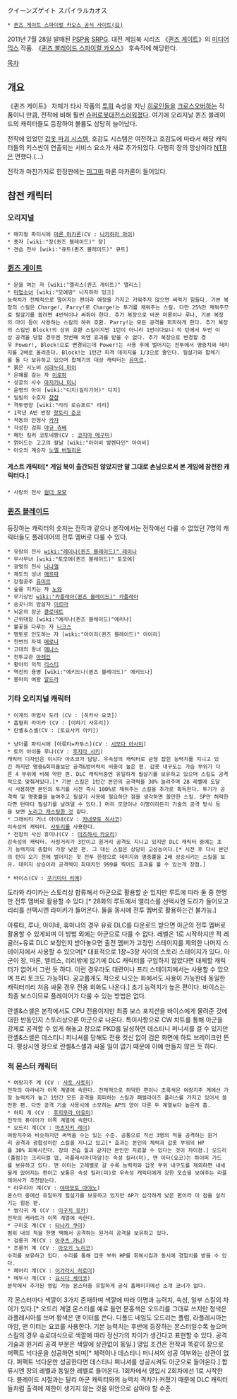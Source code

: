 クイーンズゲイト スパイラルカオス

 * [http://psp-queensgate.channel.or.jp/ 퀸즈 게이트 스파이럴 카오스 공식 사이트(日)]

2011년 7월 28일 발매된 [[PSP]]용 [[SRPG]]. 대전 게임북 시리즈 《[[퀸즈 게이트]]》의 [[미디어 믹스]] 작품. 《[[퀸즈 블레이드 스파이럴 카오스]]》 후속작에 해당한다.

[[목차]]
== 개요 ==
《퀸즈 게이트》 자체가 타사 작품의 [[투희]] 속성을 지닌 [[히로인]]들을 [[크로스오버]]하는 작품이니 만큼, 전작에 비해 훨씬 [[슈퍼로봇대전]]스러워졌다. 여기에 오리지날 퀸즈 블레이드의 캐릭터들도 등장하여 볼륨도 상당히 늘어났다.

전작에 있었던 [http://bbs1.ruliweb.daum.net/gaia/do/ruliweb/default/1430/read?articleId=4718347&objCate1=37&bbsId=G001&pageIndex=2 갑옷 파괴 시스템], 호감도 시스템은 여전하고 호감도에 따라서 해당 캐릭터들의 키스씬이 연출되는 서비스 요소가 새로 추가되었다. 다행히 장의 망상이라 [[NTR]]은 면했다.(...)

전작과 마찬가지로 한정판에는 [[피그마]] 마론 마카론이 들어있다.

== 참전 캐릭터 ==
=== 오리지널 ===
 * 매지컬 파티시에 [[마론 마카론]](CV : [[나카하라 마이]])
 * 종자 [wiki:"장(퀸즈 블레이드)" 쟝]
 * 견습 전사 [wiki:"큐트(퀸즈 블레이드)" 큐트]

=== [[퀸즈 게이트]] ===
 * 문을 여는 자 [wiki:"앨리스(퀸즈 게이트)" 앨리스]
 * [[마법소녀]] [wiki:"모에땅" 니지하라 잉크]
 능력치가 전체적으로 떨어지는 편이라 애정을 가지고 키워주지 않으면 써먹기 힘들다. 기본 복장의 스킬은 Charge!, Parry!로 Charge!는 투기를 채워주는 스킬. 다만 25%만 채워주므로 필살기를 쓸려면 4번씩이나 써줘야 한다. 추가 복장으로 바꾼 마론이나 루나, 기본 복장의 마이 등이 사용하는 스킬의 하위 호환. Parry!는 모든 공격을 회피하게 한다. 추가 복장의 스킬인 Block!의 상위 호환 스킬이지만 1턴이 아니라 1번이다보니 적 턴에서 두번 이상 공격을 당할 경우엔 첫번째 외엔 효과를 받을 수 없다. 추가 복장으로 변경할 경우 Power!, Block!으로 변경되는데 Power!는 사용 후에 벌어지는 전투에서 명중치와 데미지를 2배로 올려준다. Block!는 1턴간 피격 데미지를 1/3으로 줄인다. 필살기와 합체기를 둘 다 보유하고 있으며 합체기의 대상 캐릭터는 [[유미르]].
 * 붉은 시노비 [[시라누이 마이]]
 * 은혜를 갚는 자 [[이로하]]
 * 성궁의 사수 [[마지키나 미나]]
 * 운명의 아이 [wiki:"디지(길티기어)" 디지]
 * 밀림의 수호자 [[챰챰]]
 * 격투영양 [wiki:"리리 로슈포르" 리리]
 * 1학년 A반 반장 [[핫토리 준코]]
 * 적동의 인형사 [[카챠]]
 * 각성한 검희 [[야규 쥬베]]
 * 페인 킬러 코토네쨩(CV : [[코지마 메구미]])
 * 얽어드는 고고의 칼날 [wiki:"아이비 발렌타인" 아이비]
 * 아오의 계승자 [[노엘 버밀리온]]

==== 게스트 캐릭터[* 게임 북이 출간되진 않았지만 말 그대로 손님으로서 본 게임에 참전한 캐릭터다.] ====
 * 사랑의 전사 [[원더 모모]]

=== [[퀸즈 블레이드]] ===
등장하는 캐릭터의 숫자는 전작과 같으나 본작에서는 전작에선 다룰 수 없었던 7명의 캐릭터들도 플레이어의 전투 멤버로 다룰 수 있다.

 * 유랑의 전사 [[wiki:"레이나(퀸즈 블레이드)" 레이나]]
 * 무사무녀 [wiki:"토모에(퀸즈 블레이드)" 토모에]
 * 광명의 천사 [[나나엘]]
 * 제도의 성녀 [[메르파]]
 * 강철공주 [[유미르]]
 * 숲을 지키는 자 [[노와]]
 * 무기상인 [[wiki:"카틀레아(퀸즈 블레이드)" 카틀레아]]
 * 송곳니의 암살자 [[이르마]]
 * 뇌운의 장군 [[클로데트]]
 * 근위대장 [wiki:"에리나(퀸즈 블레이드)"에리나]
 * 불꽃을 다루는 자 [[니크스]]
 * 명토로 인도하는 자 [wiki:"아이리(퀸즈 블레이드)" 아이리]
 * 천변의 자객 [[메로나]]
 * 고대의 왕녀 [[메나스]]
 * 전투교관 [[아레인]]
 * 황야의 의적 [[리스티]]
 * 역전의 용병 [wiki:"에키드나(퀸즈 블레이드)" 에키드나]
 * 봉마의 여왕 [[알드라]]

=== 기타 오리지널 캐릭터 ===
 * 이계의 마법사 도라 (CV : [히카사 요코])
 * 흡혈희 라미카 (CV : [야하기 사유리])
 * 란셸＆스셸(CV : [토요사키 아키])

 * 냥더풀 파티시에 [아류타=카투스](CV : [[시모다 아사미]])
 * 토끼 아이돌 루나(CV : [[후지타 사키]])
 캐릭터 디자인은 이시다 아츠코가 담당. 우속성의 캐릭터로 균형 잡힌 능력치를 지니고 있긴 하지만 명중&회피율보단 공격&방어력의 비중이 높은 편. 갑옷 내구도는 가슴 부위가 다른 4 부위에 비해 약한 편. DLC 캐릭터중엔 유일하게 필살기를 보유하고 있으며 스킬도 공격적으로 맞춰져있다.[* 기본 스킬은 1턴간 본인의 공격력을 30% 늘려주며 28 레벨에 도달시 사용하면 본인의 투기를 시전 즉시 100%로 채워주는 스킬을 추가로 획득한다. 투기가 공격력 및 명중률을 높여주고 필살기 사용에 필요하단 점을 생각하면 쓸만한 스킬. SP만 허락한다면 턴마다 필살기를 날려댈 수 있다.] 머리 모양이나 이명이라든지 기술의 공격 방식 등을 보면 [[하츠네 미쿠|노리고 캐스팅한 것]] 같다.
 * 그래비티 거너 아이네(CV : [[카네모토 히사코]])
 미속성의 캐릭터. [[칸사이벤|사투리]]를 사용한다.
 * 전장의 사신 휴미나(CV : [[미즈하시 카오리]])
 강속성의 캐릭터. 사정거리가 3칸이고 원거리 공격도 지니고 있지만 DLC 캐릭터 중에는 초기 능력치의 총합이 가장 낮은 편. 그 대신 스킬은 상당히 고성능이다.[* 시전 후 다시 본인의 턴이 오기 전에 벌어지는 첫 전투 한정으로 데미지와 명중률을 2배 상승시키는 스킬을 보유. 데미지 상승이라 공격력이 최대치인 999를 찍어도 효과를 볼 수 있는게 장점.]

 * 바이스(CV : [[쿠기미야 리에]])

도라와 라미카는 스토리상 합류해서 아군으로 활용할 순 있지만 루트에 따라 둘 중 한명만 전투 멤버로 활용할 수 있다.[* 28화의 루트에서 앨리스를 선택시엔 도라가 들어오고 리리를 선택시엔 라미카가 들어온다. 둘을 동시에 전투 멤버로 활용하는건 불가능.]

아류타, 루나, 아이네, 휴미나의 경우 유료 DLC를 다운로드 받으면 아군의 전투 멤버로 활용할 수 있게되며 이 방법 외에는 아군으로 다룰 수 없다. 레벨은 1로 시작하지만 적 레귤러+유료 DLC 보정인지 받아놓으면 출전 멤버가 고정인 스테이지를 제외한 나머지 스테이지에서 사용할 수 있으며[* 대표적으로 1장~3장 사이의 스토리 스테이지가 있다. 아군이 장, 마론, 앨리스, 리리밖에 없기에 DLC 캐릭터를 구입하지 않았다면 대체할 캐릭터가 없어서 그런 듯 하다. 이런 경우라도 대련이나 프리 스테이지에서는 사용할 수 있으며 프리 토크도 가능하다. 공교롭게도 적으로 나오는 화에서도 사용이 가능한데 동일한 캐릭터끼리 처음 싸울 경우 전용 회화도 나온다.] 초기 능력치가 높은 편이다. 바이스는 최종 보스이므로 플레이어가 다룰 수 있는 방법은 없다.

란셸&스셸은 본작에서도 CPU 전용이지만 최종 보스 포지션을 바이스에게 물려준 것에 대한 반동인지 스토리상으론 아군으로 나온다. 특이사항으로 CW 치트를 통해 아군을 강제로 공격할 수 있게 해놓고 장으로 PKD를 달성하면 데스티니 퍼니셔를 걸 수 있지만 란셸&스셸은 데스티니 퍼니셔를 당해도 전용 컷신 없이 검은 화면에 하트 브레이크만 뜬다. 평상시엔 장으로 란셸&스셸과 싸울 일이 없기 때문에 아예 만들지 않은 듯 하다.

=== 적 몬스터 캐릭터 ===
 * 여랑지주 계 (CV : [[사토 사토미]])
 전작의 아라네가 이쪽 계열에 속한다. 전체적으로 허약한 편이나 초록색은 여랑지주 계에선 가장 능력치가 높고 1턴간 모든 공격을 회피하는 스킬과 패럴라이즈 플러스를 가지고 있어서 쓸만한 편. 다만 공격 기술 사용시에 소모하는 AP의 양이 다른 두 계열보다 높은게 흠.
 * 하피 계 (CV : [[후지무라 아유미]])
 전작의 퓨이아가 이쪽 계열에 속한다.
 * 오드리 계(CV : [[마츠자키 레이]])
 여랑지주와 비슷하지만 써먹을 수는 있는 수준. 공통으로 직선 3명의 적을 공격하는 원거리 공격과 광합성이란 스킬을 지니고 있고[* 효과는 본인의 체력과 갑옷 부위의 HP를 30% 회복시킨다. 장의 견습 힐과 같지만 본인만 치료할 수 있다는 것이 차이점.] 오드리(플럼)는 크리티컬 업, 라플레시아(마암)는 속성 킬러(미), 맨 이터(요코)는 하이퍼 가드를 보유하고 있다. 맨 이터는 고레벨로 갈 수록 능력치와 갑옷 부위 내구도를 제외하면 내세울게 없어지는 편이고 보통은 속성 킬러(미)로 우속성 캐릭터에게 강한 모습을 보여주는 라플레이사가 추천받는다.
 * 라우리아 계(CV : [[야마모토 아야노]])
 몬스터 중에선 유일하게 필살기를 보유하고 있지만 AP가 심각하게 낮은 편이라 이 점을 살리기는 힘든 편.
 * 쌍각귀 계 (CV : [[이구치 유카]])
 전작의 케라트가 이쪽 계열에 속한다.
 * 구미호 계(CV : [[타나카 쿠미]])
 범위 내의 적을 한명 택해서 공격하는 원거리 공격을 보유하고 있다.
 * 검룡귀 계(CV : [[아쿠츠 카나]])
 * 조룡귀 계 (CV : [[아오키 노리코]])
 수리를 보유하고 있다. 수리를 통해 갑옷 부위 HP를 회복시킴과 동시에 경험치를 받을 수 있다.
 * 페어리 계(CV : [[이가라시 히로미]])
 * 메두사 계(CV : [[요시다 세이코]])
 본작에서 추가된 영입 가능 몬스터중 유일하게 공식 홈페이지에선 소개 코너가 없다.

각 몬스터마다 색깔이 3가지 존재하며 색깔에 따라 이명과 능력치, 속성, 일부 스킬의 차이가 있다.[* 오드리 계열 몬스터를 예로 들면 분홍색은 오드리를 그대로 쓰지만 청색은 라플레시아를 쓰며 황색은 맨 이터를 쓴다. 디폴드 네임도 오드리는 플럼, 라플레시아는 마암, 맨 이터는 요코를 사용한다. 기본 능력치는 후반에 등장하는 몬스터일수록 높으며 스킬의 경우 슈로대식으로 색깔에 따라 정신기의 차이가 생긴다고 표현할 수 있다. 공격 기술과 원거리 공격 부분은 색깔에 상관없이 동일.] 영입 조건은 전작과 똑같이 장으로 퍼팩트 넉다운을 성공하면 되며[* 체력이나 데스티니 퍼니셔의 성공 여부와는 상관이 없다. 퍼팩트 넉다운만 성공한다면 데스티니 퍼니셔를 성공시켜도 아군으로 들어온다.] 합류시엔 장의 레벨과 동일한 레벨로 들어온다. 1회차에서 영입시 2회차에선 1로 시작한다. 블레이드 시절과는 달리 아군 캐릭터와의 능력치 격차가 커졌기 때문에 DLC 캐릭터들처럼 출격에 제한이 생기지 않는 것을 위안으로 삼아야 할 수준.
